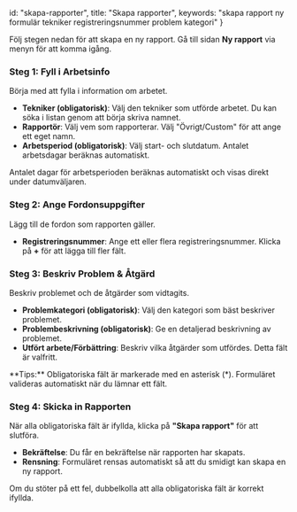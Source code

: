 
  id: "skapa-rapporter",
  title: "Skapa rapporter",
  keywords: "skapa rapport ny formulär tekniker registreringsnummer problem kategori"
}

Följ stegen nedan för att skapa en ny rapport. Gå till sidan **Ny rapport** via menyn för att komma igång.

### Steg 1: Fyll i Arbetsinfo
Börja med att fylla i information om arbetet.

- **Tekniker (obligatorisk)**: Välj den tekniker som utförde arbetet. Du kan söka i listan genom att börja skriva namnet.
- **Rapportör**: Välj vem som rapporterar. Välj "Övrigt/Custom" för att ange ett eget namn.
- **Arbetsperiod (obligatorisk)**: Välj start- och slutdatum. Antalet arbetsdagar beräknas automatiskt.

<HelpTip variant="info">
Antalet dagar för arbetsperioden beräknas automatiskt och visas direkt under datumväljaren.
</HelpTip>

### Steg 2: Ange Fordonsuppgifter
Lägg till de fordon som rapporten gäller.

- **Registreringsnummer**: Ange ett eller flera registreringsnummer. Klicka på **+** för att lägga till fler fält.

<RegistrationInputDemo />

### Steg 3: Beskriv Problem & Åtgärd
Beskriv problemet och de åtgärder som vidtagits.

- **Problemkategori (obligatorisk)**: Välj den kategori som bäst beskriver problemet.
- **Problembeskrivning (obligatorisk)**: Ge en detaljerad beskrivning av problemet.
- **Utfört arbete/Förbättring**: Beskriv vilka åtgärder som utfördes. Detta fält är valfritt.

<HelpTip variant="tip">
**Tips:** Obligatoriska fält är markerade med en asterisk (*). Formuläret valideras automatiskt när du lämnar ett fält.
</HelpTip>

### Steg 4: Skicka in Rapporten
När alla obligatoriska fält är ifyllda, klicka på **"Skapa rapport"** för att slutföra.

- **Bekräftelse**: Du får en bekräftelse när rapporten har skapats.
- **Rensning**: Formuläret rensas automatiskt så att du smidigt kan skapa en ny rapport.

<HelpTip variant="warning">
Om du stöter på ett fel, dubbelkolla att alla obligatoriska fält är korrekt ifyllda.
</HelpTip>
